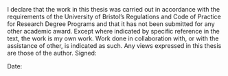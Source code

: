 


I declare that the work in this thesis was carried out in accordance with the requirements of the University of Bristol’s Regulations and Code of Practice for Research Degree Programs and that it has not been submitted for any other academic award. Except where indicated by specific reference in the text, the work is my own work. Work done in collaboration with, or with the assistance of other, is indicated as such. Any views expressed in this thesis are those of the author. \par

Signed: \par

Date: 